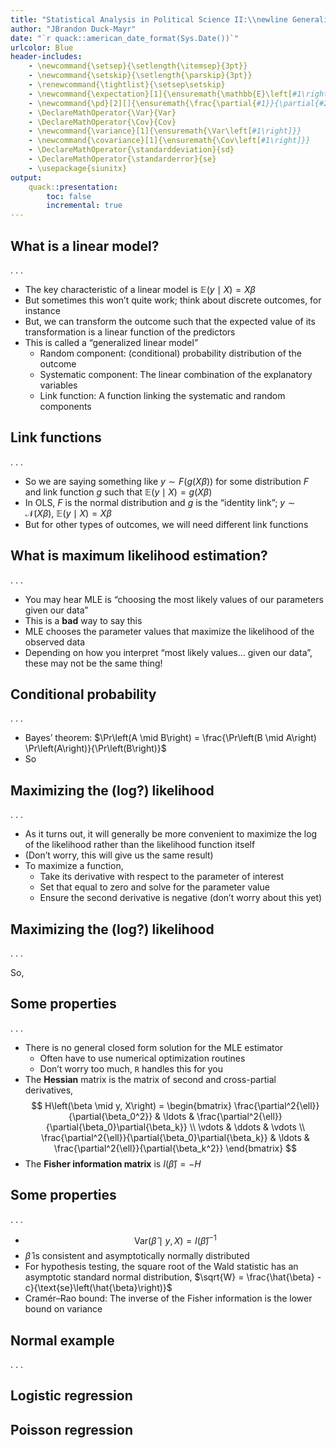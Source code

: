 ```yaml
---
title: "Statistical Analysis in Political Science II:\\newline Generalized linear models (GLM) and maximum likelihood estimation (MLE)"
author: "JBrandon Duck-Mayr"
date: "`r quack::american_date_format(Sys.Date())`"
urlcolor: Blue
header-includes:
    - \newcommand{\setsep}{\setlength{\itemsep}{3pt}}
    - \newcommand{\setskip}{\setlength{\parskip}{3pt}}
    - \renewcommand{\tightlist}{\setsep\setskip}
    - \newcommand{\expectation}[1]{\ensuremath{\mathbb{E}\left[#1\right]}}
    - \newcommand{\pd}[2][]{\ensuremath{\frac{\partial{#1}}{\partial{#2}}}}
    - \DeclareMathOperator{\Var}{Var}
    - \DeclareMathOperator{\Cov}{Cov}
    - \newcommand{\variance}[1]{\ensuremath{\Var\left[#1\right]}}
    - \newcommand{\covariance}[1]{\ensuremath{\Cov\left[#1\right]}}
    - \DeclareMathOperator{\standarddeviation}{sd}
    - \DeclareMathOperator{\standarderror}{se}
    - \usepackage{siunitx}
output:
    quack::presentation:
        toc: false
        incremental: true
---
```


## What is a linear model?

. . .

- The key characteristic of a linear model is $\mathbb{E}\left(y\mid X\right) = X\beta$
- But sometimes this won't quite work; think about discrete outcomes, for instance
- But, we can transform the outcome such that the expected value of its transformation is a linear function of the predictors
- This is called a "generalized linear model"
  + Random component: (conditional) probability distribution of the outcome
  + Systematic component: The linear combination of the explanatory variables
  + Link function: A function linking the systematic and random components

## Link functions

. . .

- So we are saying something like $y \sim F\left(g\left(X\beta\right)\right)$ for some distribution $F$ and link function $g$ such that $\mathbb{E}\left(y\mid X\right) = g\left(X\beta\right)$
- In OLS, $F$ is the normal distribution and $g$ is the "identity link"; $y \sim \mathcal{N}\left(X\beta\right)$,  $\mathbb{E}\left(y\mid X\right) = X\beta$
- But for other types of outcomes, we will need different link functions

## What is maximum likelihood estimation?

. . .

- You may hear MLE is "choosing the most likely values of our parameters given our data"
- This is a **bad** way to say this
- MLE chooses the parameter values that maximize the likelihood of the observed data
- Depending on how you interpret "most likely values... given our data", these may not be the same thing!

## Conditional probability

. . .

- Bayes' theorem: $\Pr\left(A \mid B\right) = \frac{\Pr\left(B \mid A\right) \Pr\left(A\right)}{\Pr\left(B\right)}$
- So

\onslide<3->{
\begin{equation}
\Pr\left(\beta\mid y, X\right) =
\frac{{\color{BurntOrange}\overbrace{\Pr\left(y \mid \beta, X\right)}^{\text{Likelihood}}} \quad {\color{Blue}\overbrace{\Pr\left(\beta\right)}^{Prior}}}{\color{DarkGreen}\underbrace{\Pr\left(y\right)}_{\text{Marginal likelihood}}}
\end{equation}
}

\onslide<4>{
MLE maximizes the \textcolor{BurntOrange}{\textbf{Likelihood}}, not $\Pr\left(\beta\mid y, X\right)$
}

## Maximizing the (log?) likelihood

. . .

- As it turns out, it will generally be more convenient to maximize the log of the likelihood rather than the likelihood function itself
- (Don't worry, this will give us the same result)
- To maximize a function,
  + Take its derivative with respect to the parameter of interest
  + Set that equal to zero and solve for the parameter value
  + Ensure the second derivative is negative (don't worry about this yet)

## Maximizing the (log?) likelihood

. . .

So,

\onslide<2->{
\begin{equation}
\begin{split}
\ell\left(y\mid X, \beta\right)
& = \log\left[\mathcal{L}\left(y \mid X, \beta\right)\right] \\
& = \log\left[\prod_i\Pr\left(y_i \mid x_i, \beta\right)\right] \\
& = \sum_i \log\left[\Pr\left(y_i \mid x_i, \beta\right)\right]
\end{split}
\end{equation}
}

\onslide<3->{
And

\begin{equation}
\hat{\beta} = \text{argmax}_\beta \left\{\ell\left(y\mid X, \beta\right)\right\}
\end{equation}
}

## Some properties

. . .

- There is no general closed form solution for the MLE estimator
  + Often have to use numerical optimization routines
  + Don't worry too much, `R` handles this for you
- The **Hessian** matrix is the matrix of second and cross-partial derivatives,
  $$ H\left(\beta \mid y, X\right) = \begin{bmatrix} \frac{\partial^2{\ell}}{\partial{\beta_0^2}} & \ldots & \frac{\partial^2{\ell}}{\partial{\beta_0}\partial{\beta_k}} \\ \vdots & \ddots & \vdots \\ \frac{\partial^2{\ell}}{\partial{\beta_0}\partial{\beta_k}} & \ldots & \frac{\partial^2{\ell}}{\partial{\beta_k^2}} \end{bmatrix} $$
- The **Fisher information matrix** is $I\left(\hat{\beta}\right) = -H$

## Some properties

. . .

- $$ \text{Var}\left(\hat{\beta} \mid y, X\right) = I\left(\hat{\beta}\right)^{-1} $$
- $\hat{\beta}$ is consistent and asymptotically normally distributed
- For hypothesis testing, the square root of the Wald statistic has an asymptotic standard normal distribution, $\sqrt{W} = \frac{\hat{\beta} - c}{\text{se}\left(\hat{\beta}\right)}$
- Cramér–Rao bound: The inverse of the Fisher information is the lower bound on variance

## Normal example

. . .

\begin{align}
\ell\left(\beta, \sigma^2 \mid y, X\right)
& = \log\left[\frac{1}{(2\pi\sigma^2)^{n/2}}\exp\left(-\frac{1}{2\sigma^2}\left(y - X\beta\right)'\left(y - X\beta\right)\right)\right] \\
& = -\frac{n}{2}\log\left[\right]
\end{align}

## Logistic regression

## Poisson regression
